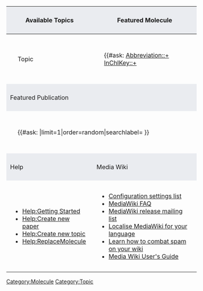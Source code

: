 {| style="border: 1px outset"
|+
! style="background-color:#eaecf0; padding: 10px" | Available Topics
! style="background-color:#eaecf0; padding: 10px" | Featured Molecule
|-
| style="padding: 30px" |<categorytree mode="pages" depth="3" hideroot="on" hideprefix="categories">Topic</categorytree>
| style="padding: 30px" |{{#ask: [[Category:Molecule]] [[Abbreviation::+]] [[InChIKey::+]] 
|?InChIKey 
|?Abbreviation 
|limit=1 
|order=random 
|format=plainlist 
|introtemplate=MoleculeShortListIntro 
|outrotemplate=MoleculeListOutro 
|template=MoleculeShortListRow
|searchlabel= }}
|-
! style="background-color:#eaecf0; padding:10px" colspan="2" |Featured Publication
|-
| style="padding: 30px" colspan="2"| {{#ask: [[Category:Topic]]|limit=1|order=random|searchlabel= }}
|-
! style="background-color:#eaecf0; padding: 10px" | Help
! style="background-color:#eaecf0; padding: 10px" | Media Wiki
|-
| style="padding: 15px" |
* [[Help:Getting Started]] 
* [[Help:Create new paper]] 
* [[Help:Create new topic]]
* [[Help:ReplaceMolecule]]
| style="padding: 15px" |
*[[mediawikiwiki:Special:MyLanguage/Manual:Configuration_settings|Configuration settings list]]
*[[mediawikiwiki:Special:MyLanguage/Manual:FAQ|MediaWiki FAQ]]
*[https://lists.wikimedia.org/postorius/lists/mediawiki-announce.lists.wikimedia.org/ MediaWiki release mailing list]
*[[mediawikiwiki:Special:MyLanguage/Localisation#Translation_resources|Localise MediaWiki for your language]]
*[[mediawikiwiki:Special:MyLanguage/Manual:Combating_spam|Learn how to combat spam on your wiki]]
*[[mediawikiwiki:Special:MyLanguage/Help:Contents|Media Wiki User's Guide]]
|}